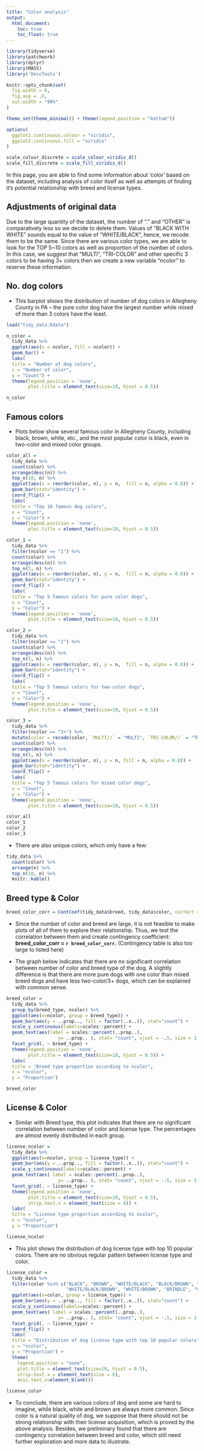 ```yaml
---
title: "Color analysis"
output: 
  html_document:
    toc: true
    toc_float: true
---
```


```r
library(tidyverse)
library(patchwork)
library(dplyr)
library(MASS)
library('DescTools')

knitr::opts_chunk$set(
  fig.width = 6,
  fig.asp = .6,
  out.width = "90%"
)

theme_set(theme_minimal() + theme(legend.position = "bottom"))

options(
  ggplot2.continuous.colour = "viridis",
  ggplot2.continuous.fill = "viridis"
)

scale_colour_discrete = scale_colour_viridis_d()
scale_fill_discrete = scale_fill_viridis_d()
```

In this page, you are able to find some information about 'color' based on the dataset, including analysis of color itself as well as attempts of finding it's potential relationship with breed and license types.

## Adjustments of original data

Due to the large quantity of the dataset, the number of "." and "OTHER" is comparatively less so we decide to delete them. Values of "BLACK WITH WHITE" sounds equal to the value of "WHITE/BLACK", hence, we recode them to be the same. Since there are various color types, we are able to look for the TOP 5~10 colors as well as proportion of the number of colors. In this case, we suggest that "MULTI", "TRI-COLOR" and other specific 3 colors to be having 3+ colors then we create a new variable "ncolor" to reserve these information.


## No. dog colors

 - This barplot shows the distribution of number of dog colors in Allegheny County in PA -- the pure color dog have the largest number while mixed of more than 3 colors have the least.


```r
load("tidy_data.Rdata")

n_color = 
  tidy_data %>%
  ggplot(aes(x = ncolor, fill = ncolor)) +
  geom_bar() + 
  labs(
  title = "Number of dog colors",
  x = "Number of color",
  y = "Count") + 
  theme(legend.position = 'none',
        plot.title = element_text(size=10, hjust = 0.5))

n_color
```



## Famous colors


 - Plots below show several famous color in Allegheny County, including black, brown, white, etc., and the most popular color is black, even in two-color and mixed color groups. 

```r
color_all = 
  tidy_data %>% 
  count(color) %>% 
  arrange(desc(n)) %>% 
  top_n(10, n) %>%
  ggplot(aes(x = reorder(color, n), y = n,  fill = n, alpha = 0.8)) +
  geom_bar(stat="identity") +
  coord_flip() +
  labs(
  title = "Top 10 famous dog colors",
  x = "Count",
  y = "Color") + 
  theme(legend.position = 'none',
        plot.title = element_text(size=10, hjust = 0.5))

color_1 = 
  tidy_data %>% 
  filter(ncolor == "1") %>% 
  count(color) %>% 
  arrange(desc(n)) %>% 
  top_n(5, n) %>%
  ggplot(aes(x = reorder(color, n), y = n,  fill = n, alpha = 0.8)) +
  geom_bar(stat="identity") +
  coord_flip() +
  labs(
  title = "Top 5 famous colors for pure color dogs",
  x = "Count",
  y = "Color") + 
  theme(legend.position = 'none',
        plot.title = element_text(size=10, hjust = 0.5))

color_2 = 
  tidy_data %>% 
  filter(ncolor == "2") %>% 
  count(color) %>% 
  arrange(desc(n)) %>% 
  top_n(5, n) %>%
  ggplot(aes(x = reorder(color, n), y = n,  fill = n, alpha = 0.8)) +
  geom_bar(stat="identity") +
  coord_flip() +
  labs(
  title = "Top 5 famous colors for two-color dogs",
  x = "Count",
  y = "Color") + 
  theme(legend.position = 'none',
        plot.title = element_text(size=10, hjust = 0.5))

color_3 = 
  tidy_data %>% 
  filter(ncolor == "3+") %>% 
  mutate(color = recode(color, `MULTI//` = "MULTI", `TRI-COLOR//` = "TRI-COLOR")) %>% 
  count(color) %>% 
  arrange(desc(n)) %>% 
  top_n(5, n) %>%
  ggplot(aes(x = reorder(color, n), y = n, fill = n, alpha = 0.8)) +
  geom_bar(stat="identity") +
  coord_flip() +
  labs(
  title = "Top 5 famous colors for mixed color dogs",
  x = "Count",
  y = "Color") + 
  theme(legend.position = 'none',
        plot.title = element_text(size=10, hjust = 0.5))

color_all 
color_1
color_2
color_3
```

 - There are also unique colors, which only have a few:
 
```r
tidy_data %>% 
  count(color) %>% 
  arrange(n) %>% 
  top_n(10, n) %>% 
  knitr::kable()
```


## Breed type & Color

```r
breed_color_corr = ContCoef(tidy_data$breed, tidy_data$color, correct = FALSE)
```

 - Since the number of color and breed are large, it is not feasible to make plots of all of them to explore their relationship. Thus, we test the correlation between them and create contingency coefficient: **breed_color_corr = `r breed_color_corr`.** (Contingency table is also too large to listed here)

 - The graph below indicates that there are no significant correlation between number of color and breed type of the dog. A slightly difference is that there are more pure dogs with one color than mixed breed dogs and have less two-color/3+ dogs, which can be explained with common sense. 
 

```r
breed_color = 
  tidy_data %>% 
  group_by(breed_type, ncolor) %>% 
  ggplot(aes(x=ncolor, group = breed_type)) + 
  geom_bar(aes(y = ..prop.., fill = factor(..x..)), stat="count") + 
  scale_y_continuous(labels=scales::percent) +
  geom_text(aes(label = scales::percent(..prop..),
                   y= ..prop.. ), stat= "count", vjust = -.5, size = 2.5) +
  facet_grid(. ~ breed_type) + 
  theme(legend.position = 'none',
        plot.title = element_text(size=10, hjust = 0.5)) +
  labs(
  title = "Breed type proportion according to ncolor",
  x = "ncolor",
  y = "Proportion")

breed_color
```



## License & Color

 - Similar with Breed type, this plot indicates that there are no significant correlation between number of color and license type. The percentages are almost evenly distributed in each group.

```r
license_ncolor = 
  tidy_data %>% 
  ggplot(aes(x=ncolor, group = license_type)) + 
  geom_bar(aes(y = ..prop.., fill = factor(..x..)), stat="count") + 
  scale_y_continuous(labels=scales::percent) +
  geom_text(aes( label = scales::percent(..prop..),
                   y= ..prop.. ), stat= "count", vjust = -.5, size = 2.5) +
  facet_grid(. ~ license_type) + 
  theme(legend.position = 'none',
        plot.title = element_text(size=10, hjust = 0.5),
        strip.text.x = element_text(size = 8)) +
  labs(
  title = "License type proportion according to ncolor",
  x = "ncolor",
  y = "Proportion")

license_ncolor

```


 - This plot shows the distribution of dog license type with top 10 popular colors. There are no obvious regular pattern between license type and color.

 
```r
license_color = 
  tidy_data %>% 
  filter(color %in% c("BLACK", "BROWN", "WHITE/BLACK", "BLACK/BROWN", "WHITE",
                      "WHITE/BLACK/BROWN", "WHITE/BROWN", "BRINDLE", "GOLD", "SPOTTED")) %>% 
  ggplot(aes(x=color, group = license_type)) + 
  geom_bar(aes(y = ..prop.., fill = factor(..x..)), stat="count") + 
  scale_y_continuous(labels=scales::percent) +
  geom_text(aes( label = scales::percent(..prop..),
                   y= ..prop.. ), stat= "count", vjust = -.5, size = 2.5) +
  facet_grid(. ~ license_type) +
  coord_flip() + 
  labs(
  title = "Distribution of dog license type with top 10 popular colors",
  x = "ncolor",
  y = "Proportion") + 
  theme(
    legend.position = "none", 
    plot.title = element_text(size=10, hjust = 0.5),
    strip.text.x = element_text(size = 6),
    axis.text.x=element_blank())

license_color
```
 
 - To conclude, there are various colors of dog and some are hard to imagine, while black, white and brown are always more common. Since color is a natural quality of dog, we suppose that there should not be strong relationship with their license acquisition, which is proved by the above analysis. Besides, we preliminary found that there are contingency correlation between breed and color, which still need further exploration and more data to illustrate.
